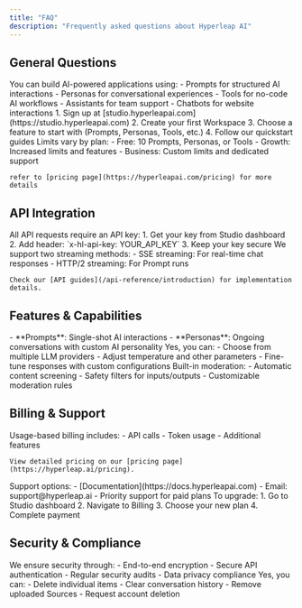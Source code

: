 ```yaml
---
title: "FAQ"
description: "Frequently asked questions about Hyperleap AI"
---
```


## General Questions

<AccordionGroup>
  <Accordion title="What can I build with Hyperleap AI?">
    You can build AI-powered applications using:
    - Prompts for structured AI interactions
    - Personas for conversational experiences
    - Tools for no-code AI workflows
    - Assistants for team support
    - Chatbots for website interactions
  </Accordion>

<Accordion title="How do I get started?">
  1. Sign up at [studio.hyperleapai.com](https://studio.hyperleapai.com) 
  2. Create your first Workspace 
  3. Choose a feature to start with (Prompts, Personas, Tools, etc.) 
  4. Follow our quickstart guides
</Accordion>

  <Accordion title="What are the usage limits?">
    Limits vary by plan:
    - Free: 10 Prompts, Personas, or Tools
    - Growth: Increased limits and features
    - Business: Custom limits and dedicated support

    refer to [pricing page](https://hyperleapai.com/pricing) for more details

  </Accordion>
</AccordionGroup>

## API Integration

<AccordionGroup>
  <Accordion title="How do I authenticate API requests?">
    All API requests require an API key:
    1. Get your key from Studio dashboard
    2. Add header: `x-hl-api-key: YOUR_API_KEY`
    3. Keep your key secure
  </Accordion>

  <Accordion title="How do I handle streaming responses?">
    We support two streaming methods:
    - SSE streaming: For real-time chat responses
    - HTTP/2 streaming: For Prompt runs
    
    Check our [API guides](/api-reference/introduction) for implementation details.
  </Accordion>
</AccordionGroup>

## Features & Capabilities

<AccordionGroup>
  <Accordion title="What's the difference between Prompts and Personas?">
    - **Prompts**: Single-shot AI interactions
    - **Personas**: Ongoing conversations with custom AI personality
  </Accordion>

<Accordion title="Can I customize the AI models?">
  Yes, you can: 
  - Choose from multiple LLM providers 
  - Adjust temperature and other parameters 
  - Fine-tune responses with custom configurations
</Accordion>

  <Accordion title="How does content moderation work?">
    Built-in moderation:
    - Automatic content screening
    - Safety filters for inputs/outputs
    - Customizable moderation rules
  </Accordion>
</AccordionGroup>

## Billing & Support

<AccordionGroup>
  <Accordion title="How does billing work?">
    Usage-based billing includes:
    - API calls
    - Token usage
    - Additional features
    
    View detailed pricing on our [pricing page](https://hyperleap.ai/pricing).
  </Accordion>

<Accordion title="Where can I get help?">
  Support options: 
  - [Documentation](https://docs.hyperleapai.com) 
  - Email: support@hyperleap.ai 
  - Priority support for paid plans
</Accordion>

  <Accordion title="How do I upgrade my plan?">
    To upgrade:
    1. Go to Studio dashboard
    2. Navigate to Billing
    3. Choose your new plan
    4. Complete payment
  </Accordion>
</AccordionGroup>

## Security & Compliance

<AccordionGroup>
  <Accordion title="How is my data protected?">
    We ensure security through:
    - End-to-end encryption
    - Secure API authentication
    - Regular security audits
    - Data privacy compliance
  </Accordion>

  <Accordion title="Can I delete my data?">
    Yes, you can:
    - Delete individual items
    - Clear conversation history
    - Remove uploaded Sources
    - Request account deletion
  </Accordion>
</AccordionGroup>
